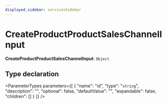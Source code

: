 ```yaml
---
displayed_sidebar: servicesSidebar
---
```



# CreateProductProductSalesChannelInput

 **CreateProductProductSalesChannelInput**: `Object`

## Type declaration

<ParameterTypes parameters={[
  {
    "name": "id",
    "type": "`string`",
    "description": "",
    "optional": false,
    "defaultValue": "",
    "expandable": false,
    "children": []
  }
]} />
